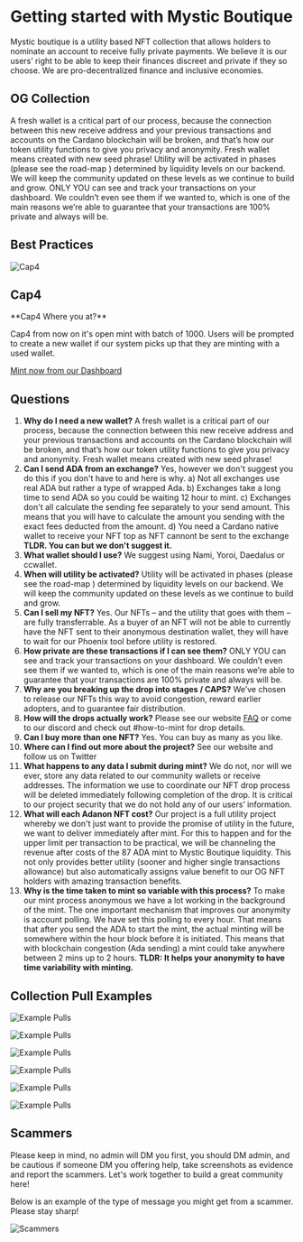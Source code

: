 
# Getting started with Mystic Boutique

Mystic boutique is a utility based NFT collection that allows holders to nominate an account to receive fully private payments. 
We believe it is our users’ right to be able to keep their finances discreet and private if they so choose. We are pro-decentralized finance and inclusive economies.

## OG Collection

A fresh wallet is a critical part of our process, because the connection between this new receive address and your previous transactions and accounts on the Cardano blockchain will be broken, and that’s how our token utility functions to give you privacy and anonymity. 
Fresh wallet means created with new seed phrase! Utility will be activated in phases (please see the road-map ) determined by liquidity levels on our backend. 
We will keep the community updated on these levels as we continue to build and grow. 
ONLY YOU can see and track your transactions on your dashboard. We couldn’t even see them if we wanted to, which is one of the main reasons we’re able to guarantee that your transactions are 100% private and always will be. 

## Best Practices

<Bleed>![Cap4](../../public/best-practices.png)</Bleed>

## Cap4

<Callout type="warning" emoji="⚠️">
  **Cap4 Where you at?**
</Callout>

Cap4 from now on it's open mint with batch of 1000. Users will be prompted to create a new wallet if our system picks up that they are minting with a used wallet.

[Mint now from our Dashboard](https://dashboard.mysticboutique.io/mint/)

## Questions

1. **Why do I need a new wallet?** A fresh wallet is a critical part of our process, because the connection between this new receive address and your previous transactions and accounts on the Cardano blockchain will be broken, and that’s how our token utility functions to give you privacy and anonymity. Fresh wallet means created with new seed phrase!
1. **Can I send ADA from an exchange?** Yes, however we don't suggest you do this if you don't have to and here is why. a) Not all exchanges use real ADA but rather a type of wrapped Ada. b) Exchanges take a long time to send ADA so you could be waiting 12 hour to mint. c) Exchanges don't all calculate the sending fee separately to your send amount. This means that you will have to calculate the amount you sending with the exact fees deducted from the amount. d) You need a Cardano native wallet to receive your NFT top as NFT cannont be sent to the exchange **TLDR. You can but we don't suggest it.**
1. **What wallet should I use?** We suggest using Nami, Yoroi, Daedalus or ccwallet. 
1. **When will utility be activated?** Utility will be activated in phases (please see the road-map ) determined by liquidity levels on our backend. We will keep the community updated on these levels as we continue to build and grow. 
1. **Can I sell my NFT?** Yes. Our NFTs – and the utility that goes with them – are fully transferrable. As a buyer of an NFT will not be able to currently have the NFT sent to their anonymous destination wallet, they will have to wait for our Phoenix tool before utility is restored.
1. **How private are these transactions if I can see them?** ONLY YOU can see and track your transactions on your dashboard. We couldn’t even see them if we wanted to, which is one of the main reasons we’re able to guarantee that your transactions are 100% private and always will be. 
1. **Why are you breaking up the drop into stages / CAPS?** We’ve chosen to release our NFTs this way to avoid congestion, reward earlier adopters, and to guarantee fair distribution.
1. **How will the drops actually work?** Please see our website [FAQ](/faq/get-started) or come to our discord and check out #how-to-mint for drop details. 
1. **Can I buy more than one NFT?** Yes. You can buy as many as you like. 
1. **Where can I find out more about the project?** See our website and follow us on Twitter 
1. **What happens to any data I submit during mint?** We do not, nor will we ever, store any data related to our community wallets or receive addresses. The information we use to coordinate our NFT drop process will be deleted immediately following completion of the drop. It is critical to our project security that we do not hold any of our users’ information.
1. **What will each Adanon NFT cost?** Our project is a full utility project whereby we don't just want to provide the promise of utility in the future, we want to deliver immediately after mint. For this to happen and for the upper limit per transaction to be practical, we will be channeling the revenue after costs of the 87 ADA mint to Mystic Boutique liquidity. This not only provides better utility (sooner and higher single transactions allowance) but also automatically assigns value benefit to our OG NFT holders with amazing transaction benefits.
1. **Why is the time taken to mint so variable with this process?** To make our mint process anonymous we have a lot working in the background of the mint. The one important mechanism that improves our anonymity is account polling. We have set this polling to every hour. That means that after you send the ADA to start the mint, the actual minting will be somewhere within the hour block before it is initiated. This means that with blockchain congestion (Ada sending) a mint could take anywhere between 2 mins up to 2 hours.  **TLDR: It helps your anonymity to have time variability with minting.**

## Collection Pull Examples

<Bleed>![Example Pulls](../../public/example-pulls0.png)</Bleed>

<Bleed>![Example Pulls](../../public/example-pulls1.png)</Bleed>

<Bleed>![Example Pulls](../../public/example-pulls2.png)</Bleed>

<Bleed>![Example Pulls](../../public/example-pulls3.png)</Bleed>

<Bleed>![Example Pulls](../../public/example-pulls4.png)</Bleed>

<Bleed>![Example Pulls](../../public/example-pulls5.png)</Bleed>


## Scammers

<Callout type="error" emoji="🚫">
 Please keep in mind, no admin will DM you first, you should DM admin, and be cautious if someone DM you offering help, take screenshots as evidence and report the scammers. Let's work together to build a great community here!
</Callout>

Below is an example of the type of message you might get from a scammer. Please stay sharp!

<Bleed>![Scammers](../../public/scammer1.png)</Bleed>
